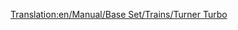 [[Translation:en/Manual/Base Set/Trains/Turner Turbo]]
{{es/Manual/Base Set/Trains/Trenes|Imagen=
|Nombre=Turner Turbo
|Precio=  € ( £)
|Velocidad= km/h ( mph)
|Peso= t
|Potencia=CV ( kW)
|Coste-anual= € ( £)
|Diseño=
|Duración=
|Capacidad=
|Descripción=
|Vida-real=
}}